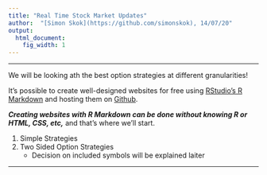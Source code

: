 ```yaml
---
title: "Real Time Stock Market Updates"
author:  "[Simon Skok](https://github.com/simonskok), 14/07/20"
output:
  html_document:
    fig_width: 1
---
```


----

We will be looking ath the best option strategies at different granularities!

It's possible to create well-designed websites for free using [RStudio's R Markdown](http://rmarkdown.rstudio.com/) and hosting them on [Github](http://github.com). 

***Creating websites with R Markdown can be done without knowing R or HTML, CSS, etc,*** and that's where we'll start.

1. Simple Strategies
1. Two Sided Option Strategies
    - Decision on included symbols will be explained laiter

----


